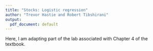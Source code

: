 ```yaml
---
title: "Stocks: Logistic regression"
author: "Trevor Hastie and Robert Tibshirani"
output:
  pdf_document: default
---
```


Here, I am adapting part of the lab associated with Chapter 4 of the textbook. 

